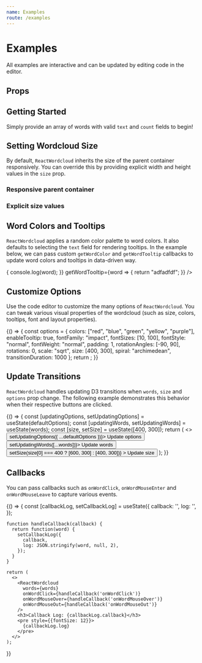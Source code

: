 ```yaml
---
name: Examples
route: /examples
---
```



# Examples

All examples are interactive and can be updated by editing code in the editor.

## Props

<PropsTable of={ReactWordcloud} />

## Getting Started

Simply provide an array of words with valid `text` and `count` fields to begin!

<Playground>
  <ReactWordcloud words={words} />
</Playground>

## Setting Wordcloud Size

By default, `ReactWordcloud` inherits the size of the parent container responsively. You can override this by providing explicit width and height values in the `size` prop.

### Responsive parent container

<Playground>
  <ReactWordcloud words={words} />
</Playground>

### Explicit size values

<Playground>
  <ReactWordcloud
    words={words}
    options={{ ...defaultOptions, size: [600, 600] }}
  />
</Playground>

## Word Colors and Tooltips

`ReactWordcloud` applies a random color palette to word colors. It also defaults to selecting the `text` field for rendering tooltips. In the example below, we can pass custom `getWordColor` and `getWordTooltip` callbacks to update word colors and tooltips in data-driven way.

<Playground>
  <ReactWordcloud
    words={words}
    getWordColor={word => {
      console.log(word);
    }}
    getWordTooltip={word => {
      return "adfadfdf";
    }}
  />
</Playground>

## Customize Options

Use the code editor to customize the many options of `ReactWordcloud`. You can tweak various visual properties of the wordcloud (such as size, colors, tooltips, font and layout properties).

<Playground>
  {() => {
    const options = {
      colors: ["red", "blue", "green", "yellow", "purple"],
      enableTooltip: true,
      fontFamily: "impact",
      fontSizes: [10, 100],
      fontStyle: "normal",
      fontWeight: "normal",
      padding: 1,
      rotationAngles: [-90, 90],
      rotations: 0,
      scale: "sqrt",
      size: [400, 300],
      spiral: "archimedean",
      transitionDuration: 1000
    };
    return <ReactWordcloud words={words} options={options} />;
  }}
</Playground>

## Update Transitions

`ReactWordcloud` handles updating D3 transitions when `words`, `size` and `options` prop change. The following example demonstrates this behavior when their respective buttons are clicked.

<Playground>
  {() => {
    const [updatingOptions, setUpdatingOptions] = useState(defaultOptions);
    const [updatingWords, setUpdatingWords] = useState(words);
    const [size, setSize] = useState([400, 300]);
    return (
      <>
        <button onClick={() => setUpdatingOptions({ ...defaultOptions })}>
          Update options
        </button>
        <button onClick={() => setUpdatingWords([...words])}>
          Update words
        </button>
        <button
          onClick={() => setSize(size[0] === 400 ? [600, 300] : [400, 300])}
        >
          Update size
        </button>
        <ReactWordcloud
          words={updatingWords}
          size={size}
          options={updatingOptions}
        />
      </>
    );
  }}
</Playground>

## Callbacks

You can pass callbacks such as `onWordClick`, `onWordMouseEnter` and `onWordMouseLeave` to capture various events.

<Playground>
  {() => {
    const [callbackLog, setCallbackLog] = useState({
      callback: '',
      log: '',
    });

    function handleCallback(callback) {
      return function(word) {
        setCallbackLog({
          callback,
          log: JSON.stringify(word, null, 2),
        });
      }
    }

    return (
      <>
        <ReactWordcloud
          words={words}
          onWordClick={handleCallback('onWordClick')}
          onWordMouseOver={handleCallback('onWordMouseOver')}
          onWordMouseOut={handleCallback('onWordMouseOut')}
        />
        <h3>Callback Log: {callbackLog.callback}</h3>
        <pre style={{fontSize: 12}}>
          {callbackLog.log}
        </pre>
      </>
    );

}}

</Playground>

